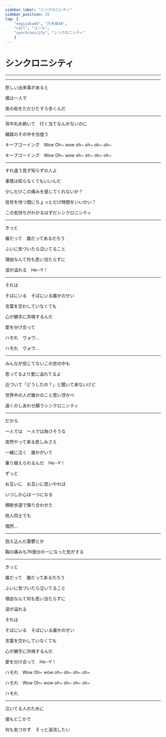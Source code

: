 ```yaml
---
sidebar_label: "シンクロニシティ"
sidebar_position: 20
tag: [
    "nogizaka46", "乃木坂46",
    "call", "コール",
    "synchronicity", "シンクロニシティ"
    ]
---
```


# シンクロニシティ

---

<BilibiliCard id="BV1Xf4y1G7FJ" />

---

悲しい出来事があると

僕は一人で

夜の街をただひたすら歩くんだ

---

背中丸め俯いて　行く当てなんかないのに

雑踏のその中を彷徨う

キープゴーイング　<Call>Wow Oh~ wow oh~ oh~ oh~ oh~</Call>

キープゴーイング　<Call>Wow Oh~ wow oh~ oh~ oh~ oh~</Call>

--- 

すれ違う見ず知らずの人よ

事情は知らなくてもいいんだ　<NickName />

少しだけこの痛みを感じてくれないか？

信号を待つ間にちょっとだけ時間をいいかい？　<SuperCute />

この気持ちがわかるはずだシンクロニシティ

---

きっと

誰だって　誰だってあるだろう　<OrFu />

ふいに気づいたら泣いてること　<OrFu />

理由なんて何も思い当たらずに

涙が溢れる　<Call>He--Y！</Call><Hey count="4" />

---

それは

そばにいる　そばにいる誰かのせい　<OrFu />

言葉を交わしていなくても　<OrFu />

心が勝手に共鳴するんだ

愛を分け合って

ハモれ　ウォウ…

ハモれ　ウォウ…

---

みんなが信じてないこの世の中も

思ってるより愛に溢れてるよ　<NickName />

近づいて「どうしたの？」と聞いて来ないけど

世界中の人が誰かのこと思い浮かべ　<SuperCute />

遠くのしあわせ願うシンクロニシティ

--- 

だから

一人では　一人では負けそうな　<OrFu />

突然やって来る悲しみさえ　<OrFu />

一緒に泣く　誰かがいて

乗り越えられるんだ　<Call>He--Y！</Call><Hey count="4" />

ずっと

お互いに　お互いに思いやれば　<OrFu />

いつしか心は一つになる　<OrFu />

横断歩道で隣り合わせた

他人同士でも

偶然…

---

抱え込んだ憂鬱とか

胸の痛みも76億分の一になった気がする

---

きっと

誰だって　誰だってあるだろう

ふいに気づいたら泣いてること

理由なんて何も思い当たらずに

涙が溢れる

それは

そばにいる　そばにいる誰かのせい　<OrFu />

言葉を交わしていなくても　<OrFu />

心が勝手に共鳴するんだ

愛を分け合って　<Call>He--Y！</Call><Hey count="4" />

ハモれ　<Call>Wow Oh~ wow oh~ oh~ oh~ oh~</Call>

ハモれ　<Call>Wow Oh~ wow oh~ oh~ oh~ oh~</Call>

ハモれ

--- 

泣いてる人のために

僕もどこかで

何も気づかず　そっと涙流したい

